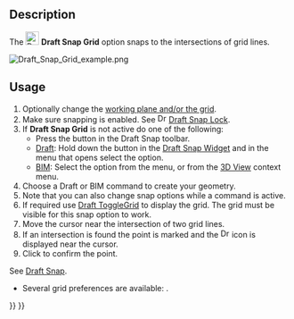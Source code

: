 <languages/>

{{Docnav/ro
|[[Draft_Snap_Ortho/ro|Snap Ortho]]
|[[Draft_Snap_WorkingPlane/ro|Snap WorkingPlane]]
|[[Draft_Workbench/ro|Draft]]
|IconL=Draft_Snap_Ortho.svg
|IconR=Draft_Snap_WorkingPlane.svg
|IconC=Workbench_Draft.svg
}}

<div class="mw-translate-fuzzy">
{{GuiCommand/ro
|Name=Draft Snap Grid
|Name/ro=Draft Grid
|MenuLocation=Draft → [[Draft_Snap|Snapping]] → Grid
|Workbenches=[[Draft Workbench|Draft]], [[Arch Workbench|Arch]]
|SeeAlso=[[Draft ToggleGrid/ro]], [[Draft Snap/ro]]
}}
</div>

== Description ==

The [[Image:Draft_Snap_Grid.svg|24px]] '''Draft Snap Grid''' option snaps to the intersections of grid lines.

[[Image:Draft_Snap_Grid_example.png]]
{{Caption|Snapping the second point of a line to the grid}}

== Usage ==

{{Draft Tools navi/ro}}

# Optionally change the [[Draft_SelectPlane|working plane and/or the grid]].
# Make sure snapping is enabled. See [[Image:Draft_Snap_Lock.svg|16px]] [[Draft_Snap_Lock|Draft Snap Lock]].
# If '''Draft Snap Grid''' is not active do one of the following:
#* Press the {{Button|[[Image:Draft_Snap_Grid.svg|16px]] [[Draft_Snap_Grid|Snap Grid]]}} button in the Draft Snap toolbar.
#* [[Draft_Workbench|Draft]]: Hold down the {{Button|[[Image:Draft_Snap_Lock.svg|x16px]][[Image:Toolbar_flyout_arrow.svg|x16px]]}} button in the [[Draft_Snap_Widget|Draft Snap Widget]] and in the menu that opens select the {{MenuCommand|[[Image:Draft_Snap_Grid.svg|16px]] Snap Grid}} option.
#* [[BIM_Workbench|BIM]]: Select the {{MenuCommand|Snapping → [[Image:Draft_Snap_Grid.svg|16px]] Snap Grid}} option from the menu, or from the [[3D_View|3D View]] context menu.
# Choose a Draft or BIM command to create your geometry.
# Note that you can also change snap options while a command is active.
# If required use [[Draft_ToggleGrid|Draft ToggleGrid]] to display the grid. The grid must be visible for this snap option to work.
# Move the cursor near the intersection of two grid lines.
# If an intersection is found the point is marked and the [[Image:Draft_Snap_Grid.svg|16px]] icon is displayed near the cursor.
# Click to confirm the point.

<span id="Preferences"></span>
{{Userdocnavi/ro}}

See [[Draft_Snap#Preferences|Draft Snap]].

* Several grid preferences are available: {{MenuCommand|Edit → Preferences → Draft → Grid and Snapping}}.


{{Docnav/ro
|[[Draft_Snap_Ortho/ro|Snap Ortho]]
|[[Draft_Snap_WorkingPlane/ro|Snap WorkingPlane]]
|[[Draft_Workbench/ro|Draft]]
|IconL=Draft_Snap_Ortho.svg
|IconR=Draft_Snap_WorkingPlane.svg
|IconC=Workbench_Draft.svg
}}

{{Draft Tools navi{{#translation:}}}}
{{Userdocnavi{{#translation:}}}}